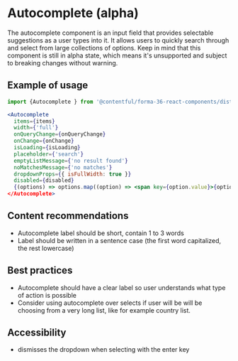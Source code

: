 # Autocomplete (alpha)

The autocomplete component is an input field that provides selectable suggestions as a user types into it. It allows users to quickly search through and select from large collections of options.
Keep in mind that this component is still in alpha state, which means it's unsupported and subject to breaking changes without warning.

## Example of usage

```jsx
import {Autocomplete } from '@contentful/forma-36-react-components/dist/alpha';

<Autocomplete
  items={items}
  width={'full'}
  onQueryChange={onQueryChange}
  onChange={onChange}
  isLoading={isLoading}
  placeholder={'search'}
  emptyListMessage={'no result found'}
  noMatchesMessage={'no matches'}
  dropdownProps={{ isFullWidth: true }}
  disabled={disabled}
  {(options) => options.map((option) => <span key={option.value}>{option.label}</span>)}
</Autocomplete>
```

## Content recommendations

 - Autocomplete label should be short, contain 1 to 3 words
 - Label should be written in a sentence case (the first word capitalized, the rest lowercase)

## Best practices

 - Autocomplete should have a clear label so user understands what type of action is possible
 - Consider using autocomplete over selects if user will be will be choosing from a very long list, like for example country list.

## Accessibility

 - dismisses the dropdown when selecting with the enter key
